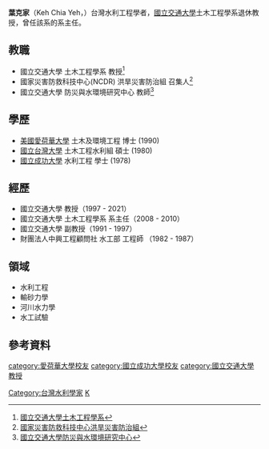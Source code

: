 {{Infobox_Scientist      
| name = 葉克家        
| image =  Replace this image male.svg  
| caption = 
| birth_date = 1956年12月20日
| birth_place = {{TWN}}[[高雄市|高雄市]]
| death_date =           
| death_place =         
| residence =  
| nationality =  
| field = 水利工程     
| work_institution = [[國立交通大學|國立交通大學]]
| alma_mater = 高雄中學<BR>[[國立成功大學|國立成功大學]]水利工程學士<BR>[[國立臺灣大學|國立臺灣大學]]土木工程研究所水利組碩士<br>[[愛荷華大學|愛荷華大學]]土木及環境工程系博士          
| doctoral_advisor = John F. Kennedy (Iowa Institute of Hydraulic Research)<ref>[http://www.engineering.uiowa.edu/alumni-friends/honor-wall/legacy-iowa-engineering-members/john-f-kennedy Legacy of Iowa Engineering. The university of iowa, college of engineering]</ref> 
| doctoral_students =    
| known_for =  
}}
'''葉克家'''（Keh Chia Yeh，{{bd|1956年|12月20日|||}}）台灣水利工程學者，[[國立交通大學|國立交通大學]]土木工程學系退休教授，曾任該系的系主任。

== 教職 ==
* 國立交通大學 土木工程學系 教授<ref>[https://ce.nctu.edu.tw/member/teachers/21 國立交通大學土木工程學系]</ref>
* 國家災害防救科技中心(NCDR) 洪旱災害防治組 召集人<ref>[http://www.ncdr.nat.gov.tw/CusPage.aspx?WebSiteID=5853983c-7a45-4c1c-9093-f62cb7458282&id=2&subid=35&PageID=26 國家災害防救科技中心洪旱災害防治組]</ref>
* 國立交通大學 防災與水環境研究中心 教師<ref>[http://dpwe.nctu.edu.tw/member/teachers/3 國立交通大學防災與水環境研究中心]</ref>

== 學歷 ==
* [[美國|美國]][[愛荷華大學|愛荷華大學]] 土木及環境工程 博士 (1990)
* [[國立台灣大學|國立台灣大學]] 土木工程水利組 碩士 (1980)
* [[國立成功大學|國立成功大學]] 水利工程 學士 (1978)
== 經歷 ==
* 國立交通大學 教授（1997 - 2021）
* 國立交通大學 土木工程學系 系主任（2008 - 2010）
* 國立交通大學 副教授（1991 - 1997）
* 財團法人中興工程顧問社 水工部 工程師 （1982 - 1987）
== 領域 ==
* 水利工程
* 輸砂力學
* 河川水力學
* 水工試驗

== 參考資料 ==
<references/>

{{DEFAULTSORT:Y}}
[[category:愛荷華大學校友|category:愛荷華大學校友]]
[[category:國立成功大學校友|category:國立成功大學校友]]
[[category:國立交通大學教授|category:國立交通大學教授]]
[[Category:台灣水利學家|Category:台灣水利學家]]
[[Category:葉姓|K]]